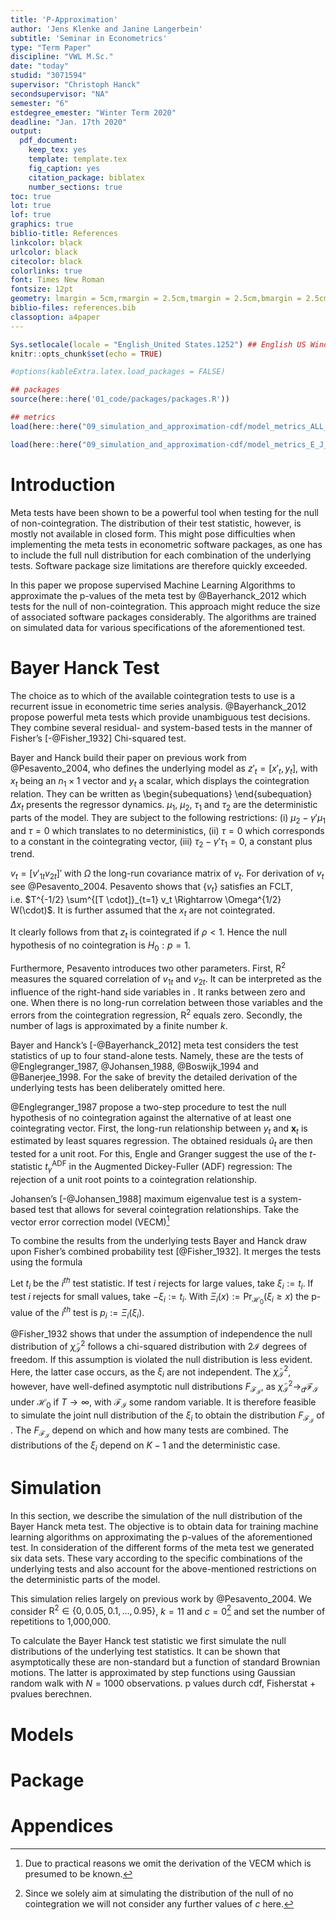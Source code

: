 ```yaml
---
title: 'P-Approximation'
author: 'Jens Klenke and Janine Langerbein'
subtitle: 'Seminar in Econometrics'
type: "Term Paper"
discipline: "VWL M.Sc."
date: "today"
studid: "3071594"
supervisor: "Christoph Hanck"
secondsupervisor: "NA"
semester: "6"
estdegree_emester: "Winter Term 2020"
deadline: "Jan. 17th 2020"
output:
  pdf_document:
    keep_tex: yes
    template: template.tex
    fig_caption: yes
    citation_package: biblatex
    number_sections: true
toc: true
lot: true
lof: true
graphics: true
biblio-title: References
linkcolor: black
urlcolor: black
citecolor: black
colorlinks: true
font: Times New Roman
fontsize: 12pt
geometry: lmargin = 5cm,rmargin = 2.5cm,tmargin = 2.5cm,bmargin = 2.5cm
biblio-files: references.bib
classoption: a4paper
---
```


<!-- % Template Version 1.1 -->

<!-- Git version -->

```r
Sys.setlocale(locale = "English_United States.1252") ## English US Windows
knitr::opts_chunk$set(echo = TRUE)

#options(kableExtra.latex.load_packages = FALSE)

## packages
source(here::here('01_code/packages/packages.R'))

## metrics
load(here::here("09_simulation_and_approximation-cdf/model_metrics_ALL_server.Rdata"))

load(here::here("09_simulation_and_approximation-cdf/model_metrics_E_J_server.Rdata"))
```

# Introduction
Meta tests have been shown to be a powerful tool when testing for the null of non-cointegration. The distribution of their test statistic, however, is mostly not available in closed form. This might pose difficulties when implementing the meta tests in econometric software packages, as one has to include the full null distribution for each combination of the underlying tests. Software package size limitations are therefore quickly exceeded. 

In this paper we propose supervised Machine Learning Algorithms to approximate the p-values of the meta test by @Bayerhanck_2012 which tests for the null of non-cointegration. This approach might reduce the size of associated software packages considerably. The algorithms are trained on simulated data for various specifications of the aforementioned test. 

\textcolor{red}{Ergebnis der Models (1-2 Sätze)}

\textcolor{red}{Inhalt Paper}

# Bayer Hanck Test
The choice as to which of the available cointegration tests to use is a recurrent issue in econometric time series analysis. @Bayerhanck_2012 propose powerful meta tests which provide unambiguous test decisions. They combine several residual- and system-based tests in the manner of Fisher's [-@Fisher_1932] Chi-squared test. 

Bayer and Hanck build their paper on previous work from @Pesavento_2004, who defines the underlying model as $z'_t = [x'_t, y_t]$, with $x_t$ being an $n_1 \times 1$ vector and $y_t$ a scalar, which displays the cointegration relation. They can be written as 
\begin{subequations}
\label{eq:1}
\begin{align}
\Delta x_t &= \tau_1 + v_{1t} \label{eq:11} \\
y_t &= (\mu_2 - \gamma' \mu_1) + (\tau_2 - \gamma' \tau_1) t + \gamma' x_t + u_t, \label{eq:12} \\
u_t &= \rho u_{t-1} + v_{2t}. \label{eq:13}
\end{align}
\end{subequation}
$\Delta x_t$ presents the regressor dynamics. $\mu_1$, $\mu_2$, $\tau_1$ and $\tau_2$ are the deterministic parts of the model. They are subject to the following restrictions: (i) $\mu_2 - \gamma' \mu_1$ and $\tau = 0$ which translates to no deterministics, (ii) $\tau = 0$ which corresponds to a constant in the cointegrating vector, (iii) $\tau_2 - \gamma' \tau_1 = 0$, a constant plus trend.

$v_t = [v'_{1t} v_{2t}]'$ with $\Omega$ the long-run covariance matrix of $v_t$. For derivation of $v_t$ see @Pesavento_2004. Pesavento shows that {$v_t$} satisfies an FCLT, i.e. $T^{-1/2} \sum^{[T \cdot]}_{t=1} v_t \Rightarrow \Omega^{1/2} W(\cdot)$. It is further assumed that the $x_t$ are not cointegrated.

It clearly follows from \eqref{eq:13} that $z_t$ is cointegrated if $\rho < 1$. Hence the null hypothesis of no cointegration is $H_0: p = 1$. 

Furthermore, Pesavento introduces two other parameters. First, $\text{R}^2$ measures the squared correlation of $v_{1t}$ and $v_{2t}$. It can be interpreted as the influence of the right-hand side variables in \eqref{eq:12}. It ranks between zero and one. When there is no long-run correlation between those variables and the errors from the cointegration regression, $\text{R}^2$ equals zero. Secondly, the number of lags is approximated by a finite number $k$.

\textcolor{red}{Assumptions (BH S. 84)?}

Bayer and Hanck's [-@Bayerhanck_2012] meta test considers the test statistics of up to four stand-alone tests. Namely, these are the tests of @Englegranger_1987, @Johansen_1988, @Boswijk_1994 and @Banerjee_1998. For the sake of brevity the detailed derivation of the underlying tests has been deliberately omitted here. 

@Englegranger_1987 propose a two-step procedure to test the null hypothesis of no cointegration against the alternative of at least one cointegrating vector. First, the long-run relationship between $y_t$ and $\mathbf{x}_t$ is estimated by least squares regression. The obtained residuals $\hat{u}_t$ are then tested for a unit root. For this, Engle and Granger suggest the use of the $t$-statistic $t^{\text{ADF}}_\gamma$ in the Augmented Dickey-Fuller (ADF) regression:
\begin{equation}
\Delta \hat{u}_t = \gamma \hat{u}_{t-1} + \sum^{k}_{i=1} \pi_i \Delta \hat{u}_{t-i} + \varepsilon_t.
\label{eq:2}
\end{equation}
The rejection of a unit root points to a cointegration relationship. 

Johansen's [-@Johansen_1988] maximum eigenvalue test is a system-based test that allows for several cointegration relationships. Take the vector error correction model (VECM)^[Due to practical reasons we omit the derivation of the VECM which is presumed to be known.]
\begin{equation}
\Delta \mathbf{z}_t = \mathbf{\Pi z}_{t-1} + \sum^{k}_{i = 1} \mathbf{\Gamma}_p \Delta \mathbf{z}_{t-p} + \mathbf{d}_t + \mathbf{\varepsilon}_t.
\label{eq:3}
\end{equation}
\textcolor{red}{blabla Johansen test statistic}

\textcolor{red}{Banerjee and Boswijk}

To combine the results from the underlying tests Bayer and Hanck draw upon Fisher's combined probability test [@Fisher_1932]. It merges the tests using the formula

\begin{equation}
\tilde{\chi}^2_{\mathcal{I}} := -2 \sum_{i \in \mathcal{I}} \ln{(p_i)}. 
\label{eq:4}
\end{equation}

Let $t_i$ be the $i^{th}$ test statistic. If test $i$ rejects for large values, take $\xi_i := t_i$. If test $i$ rejects for small values, take $-\xi_i := t_i$. With $\Xi_i(x) := \text{Pr}_{\mathcal{H_0}}(\xi_i \geq x)$ the p-value of the $i^{th}$ test is $p_i := \Xi_i(\xi_i)$.

@Fisher_1932 shows that under the assumption of independence the null distribution of $\tilde{\chi}^2_{\mathcal{I}}$ follows a chi-squared distribution with $2\mathcal{I}$ degrees of freedom. If this assumption is violated the null distribution is less evident. Here, the latter case occurs, as the $\xi_i$ are not independent. The $\tilde{\chi}^2_{\mathcal{I}}$, however, have well-defined asymptotic null distributions $F_{\mathcal{F_I}}$, as $\tilde{\chi}^2_{\mathcal{I}} \rightarrow_d \mathcal{F_I}$ under $\mathcal{H}_0$ if $T \rightarrow \infty$, with $\mathcal{F_I}$ some random variable. It is therefore feasible to simulate the joint null distribution of the $\xi_i$ to obtain the distribution $F_{\mathcal{F_I}}$ of \eqref{eq:4}. The $F_{\mathcal{F_I}}$ depend on which and how many tests are combined. The distributions of the $\xi_i$ depend on $K-1$ and the deterministic case.


# Simulation
In this section, we describe the simulation of the null distribution of the Bayer Hanck meta test. The objective is to obtain data for training machine learning algorithms on approximating the p-values of the aforementioned test. In consideration of the different forms of the meta test we generated six data sets. These vary according to the specific combinations of the underlying tests and also account for the above-mentioned restrictions on the deterministic parts of the model.

This simulation relies largely on previous work by @Pesavento_2004. We consider $\text{R}^2 \in \{0, 0.05, 0.1, ..., 0.95\}$, $k = 11$ and $c = 0$^[Since we solely aim at simulating the distribution of the null of no cointegration we will not consider any further values of $c$ here.] and set the number of repetitions to 1,000,000. \textcolor{red}{N? c vielleicht mal definieren}

To calculate the Bayer Hanck test statistic we first simulate the null distributions of the underlying test statistics. It can be shown that asymptotically these are non-standard but a function of standard Brownian motions. The latter is approximated by step functions using Gaussian random walk with $N = 1000$ observations. \textcolor{red}{Referenz Theorem? OU Prozess? Nochmal auf Transformation je nach case eingehen?} p values durch cdf, Fisherstat + pvalues berechnen.





# Models

# Package


<!-- end of main part -->

\pagebreak

\pagenumbering{Roman}
\setcounter{page}{3}
\addcontentsline{toc}{section}{References}
\printbibliography[title = References]
\cleardoublepage

\begin{refsection}
\nocite{R-base}
\nocite{R-stargazer}
\nocite{R-stringr}
\nocite{R-tidyr}
\nocite{R-dplyr}
\nocite{R-glmnet}
\nocite{R-class}
\nocite{R-MASS}
\nocite{R-plm}
\nocite{R-leaps}
\nocite{R-caret}
\nocite{R-tree}
\nocite{R-gbm}
\nocite{R-plotmo}
\nocite{R-pls}
\nocite{R-splines}
\nocite{R-tictoc}
\nocite{R-plotly}
\nocite{R-inspectdf}
\nocite{R-rpart}
\nocite{R-rpart.plot}
\nocite{R-stargazer}
\nocite{R-knitr}
\nocite{R-purrr}
\nocite{R-randomForest}
\nocite{R-rstudioapi}





\nocite{R-Studio}

\printbibliography[title = Software-References]
\addcontentsline{toc}{section}{Software-References}
\end{refsection}


<!---
--------------------------------------------------------------------------------
------------- Appendix ---------------------------------------------------------
--------------------------------------------------------------------------------
-->

\cleardoublepage
\appendix
\setcounter{table}{0}
\setcounter{figure}{0}
\renewcommand{\thetable}{A\arabic{table}}
\renewcommand{\thefigure}{A\arabic{figure}}

\newgeometry{top = 2.5cm, left = 2.5cm, right = 2cm, bottom = 2cm}

# Appendices

\FloatBarrier

\begin{table}
	\centering
	\begin{tabular}{rlc}
		Number & Functional form & Range of $\gamma$ \\
		\toprule
		$1$ & $p = \text{poly}(t, \gamma) + \left( 1/k \right)$ & $\gamma \in \mathbb{Z} \left[3, 10 \right]$\\ 
		$2$ & $p = \text{poly}(t, \gamma) + \left( 1/k \right) + \text{poly}(t, \gamma) * 1/k $ & $\gamma \in \mathbb{Z} \left[3, 10 \right]$\\
		$3$ & $p = \text{poly}(t, \gamma) + \log (k) + \text{poly}(k, \gamma) * \log (k) $ & $\gamma \in \mathbb{Z} \left[3, 10 \right]$\\
		$4$ & $p = \text{poly}(t, \gamma) + k + \left( 1/k \right)$ & $\gamma \in \mathbb{Z} \left[3, 10 \right]$\\
		$5$ & $p = \text{poly}(\log (t), \gamma) + \log (k)$ & $\gamma \in \mathbb{Z} \left[3, 10 \right]$\\
		\midrule
		$6$ & $p = \text{poly}(\log (t), \gamma) * \log (k)$ & $\gamma \in \mathbb{Z} \left[3, 10 \right]$\\
		$7$ & $p = \text{poly}(\log (t), \gamma) + k$ & $\gamma \in \mathbb{Z} \left[3, 10 \right]$\\ 
		$8$ & $p = \text{poly}(\log (t), \gamma) * k$ & $\gamma \in \mathbb{Z} \left[3, 10 \right]$\\
		$9$ & $p = \text{poly}(\log (t), \gamma) * k + 1/k $ & $\gamma \in \mathbb{Z} \left[3, 10 \right]$\\ 	
		$10$ & $p = \text{poly}(\log (t), \gamma) * \log(k)$ & $\gamma \in \mathbb{Z} \left[3, 10 \right]$\\ 
		\midrule
		$11$ & $p = \text{poly}(\log (t), \gamma) * \log(k) + 1/k$ & $\gamma \in \mathbb{Z} \left[3, 10 \right]$\\
		$12$ & $p = \poly (\bc (t), \gamma) * \log(k) + \poly (\bc (t), \gamma) * 1/k$ & $\gamma \in \mathbb{Z} \left[3, 10 \right]$\\
		$13$ & $p = \poly (\bc (t), \gamma) * \log(k) + \poly (\bc (t), \gamma) * \sqrt{k}$ & $\gamma \in \mathbb{Z} \left[3, 10 \right]$\\
		$14$ & $p = \poly (\bc (t), \gamma) * \log(k) + \poly (\bc (t), \gamma) * 1/k +\sqrt{k}$ & $\gamma \in \mathbb{Z} \left[3, 10 \right]$\\
		$15$ & $ \bc (p) = \poly (\bc (t), \gamma) + \log(k)$ & $\gamma \in \mathbb{Z} \left[3, 10 \right]$\\		
		\midrule
		$16$ & $\bc (p) = \poly (\bc (t), \gamma) * \log(k)$ & $\gamma \in \mathbb{Z} \left[3, 10 \right]$\\
		$17$ & $\bc (p) = \poly (\bc (t), \gamma) * \log(k) + 1/k$ & $\gamma \in \mathbb{Z} \left[3, 10 \right]$\\
		$18$ & $\bc (p) = \poly (\bc (t), \gamma) * \log(k) + \poly (\bc (t), \gamma) * 1/k$ & $\gamma \in \mathbb{Z} \left[3, 10 \right]$\\
		$19$ & $\bc (p) = \poly (\bc (t), \gamma) * \log(k) +  \poly (\bc (t), \gamma) * \sqrt{k}$ & $\gamma \in \mathbb{Z} \left[3, 10 \right]$\\
		$20$ & $\log (p) = \poly (\bc (t), \gamma) * \log(k)$ & $\gamma \in \mathbb{Z} \left[3, 10 \right]$\\
		\midrule
		$21$ & $\log (p) = \poly (\bc (t), \gamma) * \log(k) + 1/k$ & $\gamma \in \mathbb{Z} \left[3, 10 \right]$\\
		$22$ & $\log (p) = \poly (\bc (t), \gamma) * \log(k) + \poly (\bc (t), \gamma) * \sqrt{k}$ & $\gamma \in \mathbb{Z} \left[3, 10 \right]$\\
		$23$ & $\log (p) = \poly (\bc (t), \gamma) * \log(k) + \poly (\bc (t), \gamma) * 1/k$ & $\gamma \in \mathbb{Z} \left[3, 10 \right]$\\
		$24$ & $\log (p) = \poly (\bc (t), \gamma) * \log(k) + \poly (\bc (t), \gamma) * 1/k + \sqrt{k}$ & $\gamma \in \mathbb{Z} \left[3, 10 \right]$\\
		\bottomrule
	\end{tabular}
	\caption{Description of all tested models....}
	\label{tab:func_form}	 
\end{table}

\begin{table}
\resizebox{\textwidth}{!}{%
	\centering
	\begin{tabular}{llccccc}
		& &\multicolumn{2}{c}{Full distribution} &  & \multicolumn{2}{c}{Lower tail $(p < 0.2)$} \\ \cline{3-4} \cline{6-7}
		Functional form & & RMSE & cRMSE & & RMSE & cRMSE\\
		\toprule
		$\bc (p) = \poly(\bc (t), 10) * \log(k) + \poly(\bc (t), 10) * \sqrt{k}$ &  & $4.97 \cdot 10^{-4}$& $4.69 \cdot 10^{-4}$ & & $8.05 \cdot 10^{-4}$ &  $7.16 \cdot 10^{-4}$\\
		$\bc (p) = \poly(\bc (t), 10) * \log(k) + \poly(\bc (t), 10) * 1/k $&  & $5.39 \cdot 10^{-4}$ & $5.11 \cdot 10^{-4}$ & & $ 8.54 \cdot 10^{-4}$ &  $7.61 \cdot 10^{-4}$\\
		$p = \poly(\bc (t), 10) * \log(k) + \poly(\bc (t), 10) * \sqrt{k}$ &  & $7.68 \cdot 10^{-4}$ & $6.91 \cdot 10^{-4}$ & & $1.01 \cdot 10^{-3}$ & $8.97 \cdot 10^{-4}$\\
		$p = \poly(\bc (t), 10) * \log(k) + \poly(\bc (t), 10) * 1/k + \sqrt{k}$ &  & $7.79 \cdot 10^{-4}$ & $7.04 \cdot 10^{-4}$ & & $1.05 \cdot 10^{-3} $ & $9.31 \cdot 10^{-4}$\\
		$p = \poly(\bc (t), 10) * \log(k) + \poly(\bc (t), 10) * 1/k$&  & $7.82 \cdot 10^{-4}$ & $7.07 \cdot 10^{-4}$ & & $1.06 \cdot 10^{-3}$ & $9.41 \cdot 10^{-4}$\\
		\bottomrule
	\end{tabular}
	}
	\caption{The 5 best models for the combined Non-Cointegration test of Bayer and Hanck, where \textit{all} underlying test are included and case 1.}
	\label{tab:ALL_case_1}	 
\end{table}

\begin{table}
\resizebox{\textwidth}{!}{%
	\centering
	\begin{tabular}{llccccc}
		& &\multicolumn{2}{c}{Full distribution} &  & \multicolumn{2}{c}{Lower tail $(p < 0.2)$} \\ \cline{3-4} \cline{6-7}
		Functional form & & RMSE & cRMSE & & RMSE & cRMSE\\
		\toprule
		$\log (p) = \poly(\bc (t), 10) * \log(k)$ & & $1.27 \cdot 10^{-3}$& $1.25 \cdot 10^{-3}$ & & $1.05 \cdot 10^{-3}$ &  $9.52 \cdot 10^{-4}$\\
		$\log (p) = \poly(\bc (t), 10) * \log(k) + \poly(\bc (t), 10) * \sqrt{k}$&  & $6.82 \cdot 10^{-4}$ & $6.22 \cdot 10^{-4}$& &$ 1.28 \cdot 10^{-3}$ &  $1.12 \cdot 10^{-3}$\\
		$\log (p) = \poly(\bc (t), 10) * \log(k) + \poly(\bc (t), 10) * 1/k$&  & $7.32 \cdot 10^{-4}$ & $6.63 \cdot 10^{-4}$& &$1.39 \cdot 10^{-3}$ & $1.20 \cdot 10^{-3}$\\
		$\log (p) = \poly(\bc (t), 10) * \log(k) + \poly(\bc (t), 10) * 1/k + \sqrt{k}$&  & $8.38 \cdot 10^{-4}$ & $7.78 \cdot 10^{-4}$& &$1.48 \cdot 10^{-3}$ & $1.31 \cdot 10^{-3}$\\
		$\bc (p) = \poly(\bc (t), 10) * \log(k) + \poly(\bc (t), 10) * 1/k$ & & $9.08 \cdot 10^{-4}$ & $8.42 \cdot 10^{-4}$ & & $1.69 \cdot 10^{-3}$ & $1.50 \cdot 10^{-3}$\\
		\bottomrule
	\end{tabular}
	}
	\caption{The 5 best models for the combined Non-Cointegration test of Bayer and Hanck, where \textit{all} underlying test are included and case 2.}
	\label{tab:ALL_case_2}	 
\end{table}

\begin{table}[h!]
\resizebox{\textwidth}{!}{%
	\centering
	\begin{tabular}{llccccc}
		& &\multicolumn{2}{c}{Full distribution} &  & \multicolumn{2}{c}{Lower tail $(p < 0.2)$} \\ \cline{3-4} \cline{6-7}
		Functional form & & RMSE & cRMSE & & RMSE & cRMSE\\
		\toprule
		$\log (p) = \poly(\bc (t), 10) * \log(k) + \poly(\bc (t), 10) * \sqrt{k}$ & & $4.58 \cdot 10^{-4}$& $4.55 \cdot 10^{-4}$ & & $3.37 \cdot 10^{-4}$ & $3.16 \cdot 10^{-4}$\\
		$\log (p) = \poly(\bc (t), 10) * \log(k) + \poly(\bc (t), 10) * 1/k $ & & $5.17 \cdot 10^{-4}$ & $5.14 \cdot 10^{-4}$ & & $ 3.90 \cdot 10^{-4}$ &  $3.73 \cdot 10^{-4}$\\
		$\log (p) = \poly(\bc (t), 10) * \log(k)$ & & $1.04 \cdot 10^{-3}$ & $1.04 \cdot 10^{-3}$ & & $6.76 \cdot 10^{-4}$ & $6.50 \cdot 10^{-4}$\\		
		$\log (p) = \poly(\bc (t), 10) * \log(k) + \poly(\bc (t), 10) * 1/k + \sqrt{k}$ & & $1.18 \cdot 10^{-3}$ & $1.17 \cdot 10^{-3}$ & & $2.06 \cdot 10^{-3}$ & $2.05 \cdot 10^{-3}$\\		
		$\bc (p) = \poly(\bc (t), 10) * \log(k) + \poly(\bc (t), 10) * 1/k$ & & $1.16 \cdot 10^{-3}$ & $1.06 \cdot 10^{-3}$ & & $2.08 \cdot 10^{-3}$ & $1.80 \cdot 10^{-3}$\\
		\bottomrule
	\end{tabular}
	}
	\caption{The 5 best models for the combined Non-Cointegration test of Bayer and Hanck, where \textit{all} underlying test are included and case 3.}
	\label{tab:ALL_case_3}	 
\end{table}

\begin{table}[h!]
\resizebox{\textwidth}{!}{%
	\centering
	\begin{tabular}{llccccc}
		& &\multicolumn{2}{c}{Full distribution} &  & \multicolumn{2}{c}{Lower tail $(p < 0.2)$} \\ \cline{3-4} \cline{6-7}
		Functional form & & RMSE & cRMSE & & RMSE & cRMSE\\
		\toprule
		$\log (p) = \poly(\bc (t), 10) * \log(k) + \poly(\bc (t), 10) * 1/k$ & & $4.75 \cdot 10^{-4}$& $4.44 \cdot 10^{-4}$ & & $7.81 \cdot 10^{-4}$ & $6.84 \cdot 10^{-4}$\\
		$\log (p) = \poly(\bc (t), 10) * \log(k)$ & & $6.54 \cdot 10^{-4}$ & $5.87 \cdot 10^{-4}$ & & $ 1.01 \cdot 10^{-3}$ &  $7.81 \cdot 10^{-4}$\\
		$\log (p) = \poly(\bc (t), 10) * \log(k) + \poly(\bc (t), 10) * \sqrt{k}$ & & $7.60 \cdot 10^{-4}$ & $6.13 \cdot 10^{-4}$ & & $1.46 \cdot 10^{-3}$ & $1.06 \cdot 10^{-3}$\\		
		$\log (p) = \poly(\bc (t), 10) * \log(k) + \poly(\bc (t), 10) * 1/k + \sqrt{k}$ & & $7.64 \cdot 10^{-4}$ & $7.45 \cdot 10^{-4}$ & & $1.29 \cdot 10^{-3}$ & $1.23 \cdot 10^{-3}$\\		
		$\bc (p) = \poly(\bc (t), 10) * \log(k) + \poly(\bc (t), 10) * 1/k$ & & $1.01 \cdot 10^{-3}$ & $9.17 \cdot 10^{-4}$ & & $1.89 \cdot 10^{-3}$ & $1.65 \cdot 10^{-3}$\\
		\bottomrule
	\end{tabular}
	}
	\caption{The 5 best models for the combined Non-Cointegration test of Bayer and Hanck, where \textit{EG-J} underlying test are included and case 1.}
	\label{tab:EG_J_case_1}	 
\end{table}

\begin{table}[h!]
\resizebox{\textwidth}{!}{%
	\centering
	\begin{tabular}{llccccc}
		& &\multicolumn{2}{c}{Full distribution} &  & \multicolumn{2}{c}{Lower tail $(p < 0.2)$} \\ \cline{3-4} \cline{6-7}
		Functional form & & RMSE & cRMSE & & RMSE & cRMSE\\
		\toprule
		$\log (p) = \poly(\bc (t), 10) * \log(k)$ & & $7.36 \cdot 10^{-4}$ & $7.25 \cdot 10^{-4}$ & & $7.04 \cdot 10^{-4}$ & $6.45 \cdot 10^{-4}$\\
		$\log (p) = \poly(\bc (t), 10) * \log(k) + \poly(\bc (t), 10) * 1/k$ & & $5.53 \cdot 10^{-4}$ & $5.12 \cdot 10^{-4}$ & & $9.75 \cdot 10^{-4}$ &  $8.56 \cdot 10^{-4}$\\
		$\log (p) = \poly(\bc (t), 10) * \log(k) + \poly(\bc (t), 10) * \sqrt{k}$ & & $5.53 \cdot 10^{-4}$ & $5.11 \cdot 10^{-4}$ & & $9.87 \cdot 10^{-4}$ & $8.66 \cdot 10^{-4}$\\		
		$\log (p) = \poly(\bc (t), 10) * \log(k) + \poly(\bc (t), 10) * 1/k + \sqrt{k}$ & & $6.00 \cdot 10^{-4}$ & $5.62 \cdot 10^{-4}$ & & $1.11 \cdot 10^{-3}$ & $1.01 \cdot 10^{-3}$\\		
		$\bc (p) = \poly(\bc (t), 10) * \log(k) + \poly(\bc (t), 10) * \sqrt{k}$ & & $1.05 \cdot 10^{-3}$ & $9.54 \cdot 10^{-4}$ & & $2.00 \cdot 10^{-3}$ & $1.75 \cdot 10^{-3}$\\
		\bottomrule
	\end{tabular}
	}
	\caption{The 5 best models for the combined Non-Cointegration test of Bayer and Hanck, where \textit{EG-J} underlying test are included and case 2.}
	\label{tab:EG_J_case_2}	 
\end{table}

\begin{table}[h!]
\resizebox{\textwidth}{!}{%
	\centering
	\begin{tabular}{llccccc}
		& &\multicolumn{2}{c}{Full distribution} &  & \multicolumn{2}{c}{Lower tail $(p < 0.2)$} \\ \cline{3-4} \cline{6-7}
		Functional form & & RMSE & cRMSE & & RMSE & cRMSE\\
		\toprule
		$\log (p) = \poly(\bc (t), 10) * \log(k) + \poly(\bc (t), 10) * \sqrt{k}$ & & $3.85 \cdot 10^{-4}$& $3.73 \cdot 10^{-4}$ & & $5.03 \cdot 10^{-4}$ & $4.58 \cdot 10^{-4}$\\
		$\log (p) = \poly(\bc (t), 10) * \log(k)$ & & $7.55 \cdot 10^{-4}$ & $7.54 \cdot 10^{-4}$ & & $4.85 \cdot 10^{-4}$ & $4.70 \cdot 10^{-4}$\\
		$\log (p) = \poly(\bc (t), 10) * \log(k) + \poly(\bc (t), 10) * 1/k$ & & $3.73 \cdot 10^{-4}$ & $3.59 \cdot 10^{-4}$ & & $5.34 \cdot 10^{-4}$ & $4.83 \cdot 10^{-4}$\\		
		$\log (p) = \poly(\bc (t), 10) * \log(k) + \poly(\bc (t), 10) * 1/k + \sqrt{k}$ & & $4.87 \cdot 10^{-4}$ & $4.76 \cdot 10^{-4}$ & & $8.52 \cdot 10^{-4}$ & $8.19 \cdot 10^{-4}$\\		
		$\bc (p) = \poly(\bc (t), 10) * \log(k) + \poly(\bc (t), 10) * \sqrt{k}$ & & $1.02 \cdot 10^{-3}$ & $9.35 \cdot 10^{-4}$ & & $1.94 \cdot 10^{-3}$ & $1.70 \cdot 10^{-3}$\\
		\bottomrule
	\end{tabular}
	}
	\caption{The 5 best models for the combined Non-Cointegration test of Bayer and Hanck, where \textit{EG-J} underlying test are included and case 3.}
	\label{tab:EG_J_case_3}	 
\end{table}

<!-- 
--------------------------------------------------------------------------------
------------- End of Appendix --------------------------------------------------
--------------------------------------------------------------------------------
--> 
\restoregeometry

\cleardoublepage


